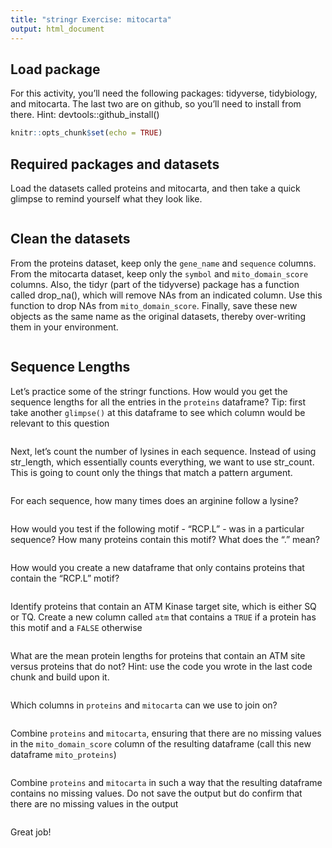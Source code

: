 ```yaml
---
title: "stringr Exercise: mitocarta"
output: html_document
---
```


## Load package
For this activity, you'll need the following packages: tidyverse, tidybiology, and mitocarta. The last two are on github, so you'll need to install from there. Hint: devtools::github_install()
```r
knitr::opts_chunk$set(echo = TRUE)

```

## Required packages and datasets
Load the datasets called proteins and mitocarta, and then take a quick glimpse to remind yourself what they look like. 
```r

```

## Clean the datasets
From the proteins dataset, keep only the `gene_name` and `sequence` columns. From the mitocarta dataset, keep only the `symbol` and `mito_domain_score` columns. Also, the tidyr (part of the tidyverse) package has a function called drop_na(), which will remove NAs from an indicated column. Use this function to drop NAs from `mito_domain_score`. Finally, save these new objects as the same name as the original datasets, thereby over-writing them in your environment. 
```r

```

## Sequence Lengths
Let's practice some of the stringr functions. How would you get the sequence lengths for all the entries in the `proteins` dataframe? Tip: first take another `glimpse()` at this dataframe to see which column would be relevant to this question
```r

```

Next, let's count the number of lysines in each sequence. Instead of using str_length, which essentially counts everything, we want to use str_count. This is going to count only the things that match a pattern argument. 
```r

```

For each sequence, how many times does an arginine follow a lysine?

```r

```

How would you test if the following motif - "RCP.L" - was in a particular sequence? How many proteins contain this motif? What does the "." mean?
```r

```

How would you create a new dataframe that only contains proteins that contain the "RCP.L" motif?
```r

```

Identify proteins that contain an ATM Kinase target site, which is either SQ or TQ. Create a new column called `atm` that contains a `TRUE` if a protein has this motif and a `FALSE` otherwise
```r

```

What are the mean protein lengths for proteins that contain an ATM site versus proteins that do not? Hint: use the code you wrote in the last code chunk and build upon it.
```r

```

Which columns in `proteins` and `mitocarta` can we use to join on?
```r

```

Combine `proteins` and `mitocarta`, ensuring that there are no missing values in the `mito_domain_score` column of the resulting dataframe (call this new dataframe `mito_proteins`)
```r

```

Combine `proteins` and `mitocarta` in such a way that the resulting dataframe contains no missing values. Do not save the output but do confirm that there are no missing values in the output
```r

```

Great job!